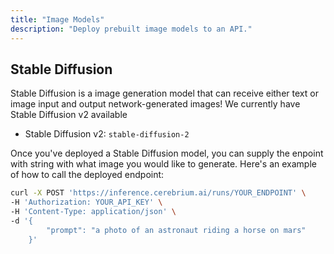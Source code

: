 ```yaml
---
title: "Image Models"
description: "Deploy prebuilt image models to an API."
---
```


## Stable Diffusion

Stable Diffusion is a image generation model that can receive either text or image input and output network-generated images! We currently have Stable Diffusion v2 available

- Stable Diffusion v2: `stable-diffusion-2`

Once you've deployed a Stable Diffusion model, you can supply the enpoint with string with what image you would like to generate. Here's an example of how to call the deployed endpoint:

```bash
curl -X POST 'https://inference.cerebrium.ai/runs/YOUR_ENDPOINT' \
-H 'Authorization: YOUR_API_KEY' \
-H 'Content-Type: application/json' \
-d '{
        "prompt": "a photo of an astronaut riding a horse on mars"
    }'
```

